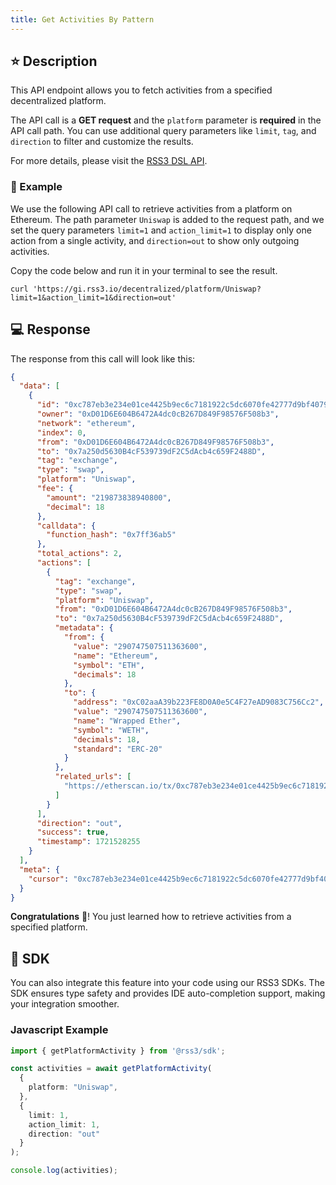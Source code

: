 ```yaml
---
title: Get Activities By Pattern
---
```


## ⭐️ Description

This API endpoint allows you to fetch activities from a specified decentralized platform.

The API call is a **GET request** and the `platform` parameter is **required** in the API call path. You can use additional query parameters like `limit`, `tag`, and `direction` to filter and customize the results.

For more details, please visit the [RSS3 DSL API](https://docs.rss3.io/api-reference#tag/dsl/GET/decentralized/platform/{platform}).

### 🔨 Example

We use the following API call to retrieve activities from a platform on Ethereum. The path parameter `Uniswap` is added to the request path, and we set the query parameters `limit=1` and `action_limit=1` to display only one action from a single activity, and `direction=out` to show only outgoing activities.

Copy the code below and run it in your terminal to see the result.

```shell
curl 'https://gi.rss3.io/decentralized/platform/Uniswap?limit=1&action_limit=1&direction=out'
```

## 💻 Response

The response from this call will look like this:

```json
{
  "data": [
    {
      "id": "0xc787eb3e234e01ce4425b9ec6c7181922c5dc6070fe42777d9bf407944fd8008",
      "owner": "0xD01D6E604B6472A4dc0cB267D849F98576F508b3",
      "network": "ethereum",
      "index": 0,
      "from": "0xD01D6E604B6472A4dc0cB267D849F98576F508b3",
      "to": "0x7a250d5630B4cF539739dF2C5dAcb4c659F2488D",
      "tag": "exchange",
      "type": "swap",
      "platform": "Uniswap",
      "fee": {
        "amount": "219873838940800",
        "decimal": 18
      },
      "calldata": {
        "function_hash": "0x7ff36ab5"
      },
      "total_actions": 2,
      "actions": [
        {
          "tag": "exchange",
          "type": "swap",
          "platform": "Uniswap",
          "from": "0xD01D6E604B6472A4dc0cB267D849F98576F508b3",
          "to": "0x7a250d5630B4cF539739dF2C5dAcb4c659F2488D",
          "metadata": {
            "from": {
              "value": "290747507511363600",
              "name": "Ethereum",
              "symbol": "ETH",
              "decimals": 18
            },
            "to": {
              "address": "0xC02aaA39b223FE8D0A0e5C4F27eAD9083C756Cc2",
              "value": "290747507511363600",
              "name": "Wrapped Ether",
              "symbol": "WETH",
              "decimals": 18,
              "standard": "ERC-20"
            }
          },
          "related_urls": [
            "https://etherscan.io/tx/0xc787eb3e234e01ce4425b9ec6c7181922c5dc6070fe42777d9bf407944fd8008"
          ]
        }
      ],
      "direction": "out",
      "success": true,
      "timestamp": 1721528255
    }
  ],
  "meta": {
    "cursor": "0xc787eb3e234e01ce4425b9ec6c7181922c5dc6070fe42777d9bf407944fd8008:ethereum"
  }
}
```

**Congratulations** 🎉! You just learned how to retrieve activities from a specified platform.

## 🧰 SDK

You can also integrate this feature into your code using our RSS3 SDKs. The SDK ensures type safety and provides IDE auto-completion support, making your integration smoother.

### Javascript Example

```typescript
import { getPlatformActivity } from '@rss3/sdk';

const activities = await getPlatformActivity(
  {
    platform: "Uniswap",
  },
  {
    limit: 1,
    action_limit: 1,
    direction: "out"
  }
);

console.log(activities);
```
